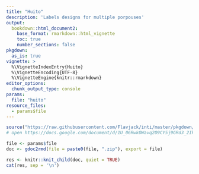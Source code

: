```yaml
---
title: "Huito"
description: 'Labels designs for multiple porpouses'
output:
  bookdown::html_document2:
    base_format: rmarkdown::html_vignette
    toc: true
    number_sections: false
pkgdown:
  as_is: true
vignette: >
  %\VignetteIndexEntry{Huito}
  %\VignetteEncoding{UTF-8}
  %\VignetteEngine{knitr::rmarkdown}
editor_options: 
  chunk_output_type: console
params:
  file: "huito"
resource_files:
  - params$file
---
```


```r
source("https://raw.githubusercontent.com/Flavjack/inti/master/pkgdown/favicon/docs.r")
# open https://docs.google.com/document/d/1U_06RwkOWavq2O9CY5j9GRd3_2Ik8OTrfszK-ccbGmQ/edit
```

```r
file <- params$file
doc <- gdoc2rmd(file = paste0(file, ".zip"), export = file)
```

```r
res <- knitr::knit_child(doc, quiet = TRUE)
cat(res, sep = '\n')
```

